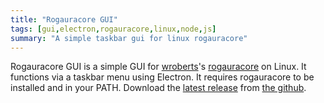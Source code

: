 ```yaml
---
title: "Rogauracore GUI"
tags: [gui,electron,rogauracore,linux,node,js]
summary: "A simple taskbar gui for linux rogauracore"
---
```


Rogauracore GUI is a simple GUI for [wroberts](https://github.com/wroberts)'s [rogauracore](https://github.com/wroberts/rogauracore) on Linux. It functions via a taskbar menu using Electron. It requires rogauracore to be installed and in your PATH. Download the [latest release](https://github.com/realprogrammer5000/rogauracore-gui/releases/latest) from [the github](https://github.com/realprogrammer5000/rogauracore-gui).
